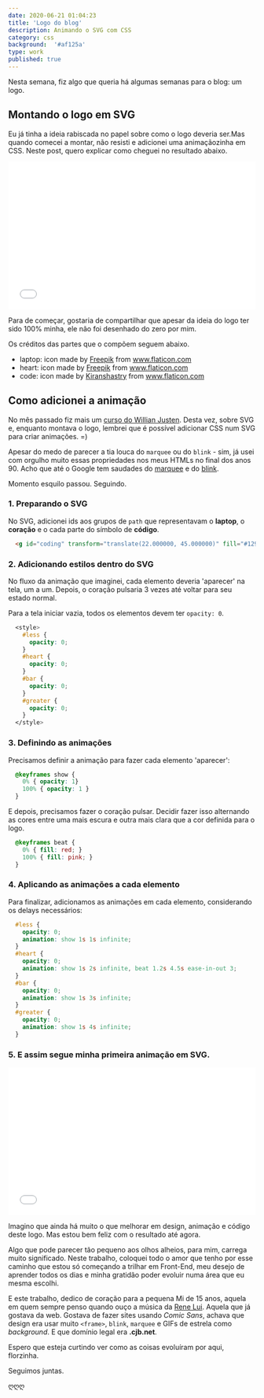 ```yaml
---
date: 2020-06-21 01:04:23
title: 'Logo do blog'
description: Animando o SVG com CSS
category: css
background:  '#af125a'
type: work
published: true
---
```


Nesta semana, fiz algo que queria há algumas semanas para o blog: um logo. 

## Montando o logo em SVG

Eu já tinha a ideia rabiscada no papel sobre como o logo deveria ser.Mas quando comecei a montar, não resisti e adicionei uma animaçãozinha em CSS. Neste post, quero explicar como cheguei no resultado abaixo. 

<iframe width="100%" height="300" src="//jsfiddle.net/mileine/bs05jn4L/45/embedded/result/" allowfullscreen="allowfullscreen" allowpaymentrequest frameborder="0"></iframe>

Para de começar, gostaria de compartilhar que apesar da ideia do logo ter sido 100% minha, ele não foi desenhado do zero por mim. 

Os créditos das partes que o compõem seguem abaixo. 

- laptop: icon made by <a href="https://www.flaticon.com/authors/freepik" title="Freepik">Freepik</a> from <a href="https://www.flaticon.com/" title="Flaticon">www.flaticon.com</a>
- heart: icon made by <a href="https://www.flaticon.com/authors/freepik" title="Freepik">Freepik</a> from <a href="https://www.flaticon.com/" title="Flaticon"> www.flaticon.com</a>
- code: icon made by <a href="https://www.flaticon.com/free-icon/coding_711284?term=code&page=3&position=35" title="Kiranshastry">Kiranshastry</a> from <a href="https://www.flaticon.com/" title="Flaticon"> www.flaticon.com</a>

## Como adicionei a animação

No mês passado fiz mais um [curso do Willian Justen](https://www.udemy.com/share/101tmcB0oSeVtQ/). Desta vez, sobre SVG e, enquanto montava o logo, lembrei que é possível adicionar CSS num SVG para criar animações. =)

Apesar do medo de parecer a tia louca do ``marquee`` ou do ``blink`` - sim, já usei com orgulho muito essas propriedades nos meus HTMLs no final dos anos 90. Acho que até o Google tem saudades do [marquee](https://www.google.com/search?rlz=1C5CHFA_enBR726BR726&sxsrf=ALeKk013rQPSVYSoGkwMbas0Xs1RsA0qdA%3A1592708575083&ei=383uXrXUBIW-5OUP3KWvyA8&q=marquee+html&oq=marquee+html&gs_lcp=CgZwc3ktYWIQAzICCAAyBggAEAcQHjIGCAAQBxAeMgIIADIGCAAQBxAeMgYIABAHEB4yBggAEAcQHjIGCAAQBxAeMgYIABAHEB4yBggAEAcQHjoECAAQRzoICAAQBxAeEBNQ1rQFWPu7BWDVvwVoAHABeACAAYMBiAGtBpIBAzAuN5gBAKABAaoBB2d3cy13aXo&sclient=psy-ab&ved=0ahUKEwj1v-Tm9ZHqAhUFH7kGHdzSC_kQ4dUDCAw&uact=5) e do [blink](https://www.google.com/search?rlz=1C5CHFA_enBR726BR726&sxsrf=ALeKk03oL6gLuWgnAe7jH8TvnWwQlMX9kA%3A1592708569933&ei=2c3uXofEOOPZ5OUPoLez4AY&q=blink+html&oq=blink+html&gs_lcp=CgZwc3ktYWIQAzIECCMQJzIGCAAQBxAeMgYIABAHEB4yBggAEAcQHjIGCAAQBxAeMgIIADICCAAyAggAMgYIABAHEB4yBggAEAcQHjoECAAQRzoFCAAQsQNQlhhYxh9gxSJoAHABeACAAZIBiAGQApIBAzAuMpgBAKABAaoBB2d3cy13aXo&sclient=psy-ab&ved=0ahUKEwjHlKrk9ZHqAhXjLLkGHaDbDGwQ4dUDCAw&uact=5).

Momento esquilo passou. Seguindo.

### 1. Preparando o SVG

No SVG, adicionei ids aos grupos de ``path`` que representavam o **laptop**, o **coração** e o cada parte do símbolo de **código**. 

```html
  <g id="coding" transform="translate(22.000000, 45.000000)" fill="#129FA1" fill-rule="nonzero">
```

### 2. Adicionando estilos dentro do SVG

No fluxo da animação que imaginei, cada elemento deveria 'aparecer' na tela, um a um. Depois, o coração pulsaria 3 vezes até voltar para seu estado normal.

Para a tela iniciar vazia, todos os elementos devem ter ``opacity: 0``.

```css
  <style>
    #less {
      opacity: 0;
    }
    #heart {
      opacity: 0;
    }
    #bar {
      opacity: 0;
    }
    #greater {
      opacity: 0;
    }
  </style>
```

### 3. Definindo as animações 

Precisamos definir a animação para fazer cada elemento 'aparecer':

```css
  @keyframes show {
    0% { opacity: 1}
    100% { opacity: 1 }
  }
```

E depois, precisamos fazer o coração pulsar. Decidir fazer isso alternando as cores entre uma mais escura e outra mais clara que a cor definida para o logo. 

```css
  @keyframes beat {
    0% { fill: red; }
    100% { fill: pink; }
  }
```

### 4. Aplicando as animações a cada elemento

Para finalizar, adicionamos as animações em cada elemento, considerando os delays necessários:

```css
  #less {
    opacity: 0;
    animation: show 1s 1s infinite;
  }
  #heart {
    opacity: 0;
    animation: show 1s 2s infinite, beat 1.2s 4.5s ease-in-out 3;
  }
  #bar {
    opacity: 0;
    animation: show 1s 3s infinite;
  }
  #greater {
    opacity: 0;
    animation: show 1s 4s infinite;
  }
```

### 5. E assim segue minha primeira animação em SVG. 

<iframe width="100%" height="300" src="//jsfiddle.net/mileine/bs05jn4L/45/embedded/result/" allowfullscreen="allowfullscreen" allowpaymentrequest frameborder="0"></iframe>

Imagino que ainda há muito o que melhorar em design, animação e código deste logo. Mas estou bem feliz com o resultado até agora.  

Algo que pode parecer tão pequeno aos olhos alheios, para mim, carrega muito significado. Neste trabalho, coloquei todo o amor que tenho por esse caminho que estou só começando a trilhar em Front-End, meu desejo de aprender todos os dias e minha gratidão poder evoluir numa área que eu mesma escolhi.

E este trabalho, dedico de coração para a pequena Mi de 15 anos, aquela em quem sempre penso quando ouço a música da <a href="/rene-liu-letter/">Rene Lui</a>. Aquela que já gostava da web. Gostava de fazer sites usando *Comic Sans*, achava que design era usar muito ``<frame>``, ``blink``, ``marquee`` e GIFs de estrela como *background*. E que domínio legal era **.cjb.net**. 

Espero que esteja curtindo ver como as coisas evoluíram por aqui, florzinha. 

Seguimos juntas.  

ღღღ
